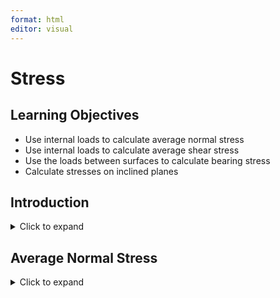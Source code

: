 ```yaml
---
format: html
editor: visual
---
```


# Stress {#sec-stress}

::: {.callout-note icon="false"}
## Learning Objectives

-   Use internal loads to calculate average normal stress
-   Use internal loads to calculate average shear stress
-   Use the loads between surfaces to calculate bearing stress
-   Calculate stresses on inclined planes
:::

## Introduction {style=".unnumbered"}

<details>

<summary>Click to expand</summary>

Having reviewed static equilibrium in Chapter 1, we now know how to find the internal loads in a body using equilibrium. When determining whether a body can resist the loads applied to it, the internal load is only part of the solution. The dimensions of the body and the inherent properties of the material it is made from are also important.

In this chapter we’ll explore the concept of stress, which can help us determine whether an object will physically break when subjected to a load. We’ll cover average normal stress (stress perpendicular to the cross-section) in Section 2.1 and average shear stress (stress parallel to the cross-section) in Section 2.2. We’ll then discuss bearing stress (the stress between two bodies in contact with each other) in Section 2.3 and finish with the average normal and shear stresses on an inclined cross-section in Section 2.4.

</details>

## Average Normal Stress

<details>

<summary>Click to expand</summary>

Average normal stress is defined as the internal normal force divided by the cross-sectional area of the body. It is given the Greek letter sigma (σ). Stress increases as the force increases or as the cross-sectional area decreases.

\[math\]

*where*

*𝜎 = Average normal stress \[Pa, psi\]*

*N = Internal normal force \[N, lb\]*

*A = Cross-sectional area \[m^2^, in^2^\]*

As such the SI units of stress are N/m^2^, more commonly referred to as the Pascal (Pa) where 1 Pa = 1 N/m^2^. The US customary units for stress are lb/in.2, commonly written as psi. Since stresses can get very large, it is common to use prefixes such as kilo (k) and mega (M) to represent 10^3^ and 10^6^ respectively. A stress of 15,000,000 Pa is written as 15 MPa. A stress of 35,000 psi is written as 35 ksi.

Normal stress occurs perpendicular to the cross-section and so is associated with either a pulling or pushing motion (Figure 2.1). Normal forces that pull on a cross-section are known as tensile forces and create a tensile normal stress. Normal forces that push on a cross-section are known as compressive forces and create a compressive normal stress. The normal stress calculated above is really an average normal stress as the force is distributed over the cross-section, but we generally simplify this to a concentrated force that creates the same normal stress at every point on the cross-section (Figure 2.2).

**Figure 2.1:** Forces pulling on a cross-section cause tension, while forces pushing on a cross-section cause compression. Both are very common. (Left) A crane cable during a lift experiences tension. (Right) The support columns under a bridge experience compression.

**Figure 2.2:** The internal load is equally distributed over the cross-sectional area, but may be represented as a single concentrated load acting at the center (N in this case). The stress is therefore an average normal stress.

The internal normal force in a body can be found through the method of equilibrium as learned in Statics. See Example 2.1 for a demonstration.

::: {.callout-note collapse="true" icon="false"}
## Example 2.1: Simple normal stress

The support column will be subjected to a compressive force F = 65 kips.

\[figure\]

1.  The diameter of the column is 4 inches. Determine the average normal stress in the column.

2.  The column is to be made of concrete with an allowable compressive stress of 4 ksi. For the same force F = 65 kips, determine the required diameter of the column so that the average normal stress does not exceed 4 ksi.

::: {.callout-note collapse="true" icon="false"}
## Solution

1.  Cut a cross-section through the column and draw a free body diagram. Although it is clear in this case that the internal load will be 65 kips, it is best to get in the habit of writing out equilibrium equations.

\[figure\]

\[math\]

The column has a circular cross-section of area \[math\]

The average normal stress can now be found from:

\[math\]

2.  Use the average normal stress equation again, but this time the stress is known to be 4 ksi. The loading has not changed so the internal normal force will still be 65 kips.

\[math\]

Since \[math\] we can find \[math\]

Then \[math\]

Note that this is the minimum required diameter to ensure the average normal stress does not exceed 4 ksi. If the diameter is any smaller than this, the stress will exceed the 4 ksi limit.
:::
:::

Sometimes the loading or cross-sectional area of the body will change, resulting in a change in stress. In these cases the stress can be calculated separately in each segment of the body by first finding the internal load in each segment and then dividing the internal load by the cross-sectional area of the respective segment. Different parts of the body may experience different stresses. Generally the highest stress is of most importance as that is the stress that typically determines whether the body will break. Because we do not know in advance where the largest stress is, however, it is typically necessary to calculate the stress at each different cross-section in order to determine the highest stress. See Example 2.2 for a demonstration.

::: {.callout-note collapse="true" icon="false"}
## Example 2.2: Normal stress with multiple loads/sections

Two hollow pipes are welded together as shown. Pipe (1) has an outer diameter of 70 mm and an inner diameter of 40 mm while pipe (2) has an outer diameter of 110 mm and an inner diameter of 60 mm. Forces are applied at the end of each pipe and at the weld, where F1 = 40 kN, F2 = 70 kN, and F3 = 30 kN. Determine the average normal stress in each pipe.

::: {.callout-note collapse="true" icon="false"}
## Solution

We can calculate average normal stress using \[math\] so we will need to find the area of each pipe and the normal force in each pipe. This can be done in any order. Starting with the areas:

\[math\]

The internal loads can be found by cutting a cross-section through each pipe, drawing a free body diagram, and writing an equilibrium equation.

\[math\]

Note that we may choose to draw the internal load in either tension or compression. The answer must be compared to the free body diagram. A positive answer from the equilibrium equation indicates that the direction drawn on the free body diagram was correct. Although both answers here were positive, it can be seen in the free body diagrams that N~1~ was drawn in compression and N~2~ was drawn in tension. These positive answers indicate that the drawings are correct. N~1~ is 40 kN in compression and N~2~ is 30 kN in tension.

Note also that it is acceptable to draw a free body diagram of either side of the cross-section. This will not change the result. Perhaps it would have been easier to draw the right-hand-side of section 2.

\[math\]

We again find that N~2~ is 30 kN in tension. You may always choose to draw either side of a cross-section. Make sure to include everything to that side of your cut, all the way to the end of the structure (e.g. do not stop at the weld).

Now that the areas and internal loads are known we can calculate the internal normal stresses.

\[math\]
:::
:::

::: {.callout-note icon="false"}
## Step-by-step: Needs title

1.  Use equilibrium equations to determine reaction loads at any supports.

2.  Cut a cross-section through the member at the point where you want to determine the internal normal stress, and draw a free body diagram of the member on either side of the cut. Be sure to include everything on the chosen side, including external loads, support reactions, and the internal normal force.

3.  Use equilibrium equations to determine the internal normal force (N) in the member.

4.  Determine average normal stress using \[math\]
:::

## Average Shear Stress

Average shear stress is defined as the internal shear force divided by the cross-sectional area of the body. While normal forces (and therefore normal stresses) occur when a body is under tension or compression, shear forces (and therefore shear stresses) occur when a force is tangentially applied parallel to the cross-section, resulting in a sliding motion (Figure 2.3).

**Figure 2.3:** (a) External loads F creating (b) an internal normal force (N) perpendicular to the cross-section. (c) External loads F1, F2, and F3 creating (d) an internal shear force (V) parallel to the cross-section. Note that for diagram (d) to be in equilibrium there would also need to be an internal bending moment. That has been omitted here for clarity.

Although the basic definition of average normal stress and average shear stress is the same (force divided by area) there are some differences. To quickly differentiate which stress we are talking about, shear stress is denoted by the Greek letter tau (τ).

\[math\]

   where            

τ = Average shear stress \[Pa, psi\]            

V = Internal sheal force \[N, lb\]            

A = Cross-sectional area \[m^2^, in^2^\]

Like normal force, internal shear force can be found by cutting a cross-section through the body, drawing a free body diagram, and applying equilibrium equations. See Example 2.3 for a demonstration.

::: {.callout-note collapse="true" icon="false"}
## Example 2.3: Simple shear stress

A bridge spans a gap of L = 150 ft. The roadway may be considered simply supported and has a rectangular cross-section of base b = 10 in. and height h = 6 in. It is subjected to a uniform distributed load of w = 200 lb/ft. Determine the magnitude of the average shear stress in the cross-section at x = 30 ft and x = 80 ft.

::: {.callout-note collapse="true" icon="false"}
## Solution

Average shear stress can be calculated from \[math\]. The cross-sectional area is \[math\]

The reactions at the support can be found by converting the distributed load into a statically equivalent concentrated load. This load will be equal to \[math\] and will be located at the center of the bridge. Since the loading is symmetric, each support will support half of this load, or 15000 lb each.

The internal shear force can be found by cutting a cross-section through the point of interest, drawing a free body diagram, and applying equilibrium equations. Remember to include the internal loads V and M, and to again convert the distributed load into a statically equivalent concentrated load over this portion of the bridge.

At x = 30 ft:

\[math\]

Note that an internal bending moment is also necessary in order to maintain equilibrium. We could find M by summing moments about any point, but it is not needed in order to solve this problem.

The shear stress can now be calculated.

\[math\]

At x = 80 ft:

\[math\]

Note that the negative sign here simply indicates that V is acting in the opposite direction of that drawn in the free body diagram. It can be discarded here as we are calculating the magnitude of the average shear stress at each point.

\[math\]
:::
:::

Shear stresses are common in both members of a structure and also in the fasteners between members. Depending on how these connections are formed we may see multiple shear planes. It is very important to correctly identify the internal force in the body. Figure 2.4 demonstrates the difference between single and double shear configurations for a pinned joint and the effects on internal shear force. See Example 2.4 for an example where double shear occurs.

**Figure 2.4:** Pins experiencing (a) single shear and (b) double shear.

::: {.callout-note collapse="true" icon="false"}
## Example 2.4: Shear stress with double shear

A pin made of a tin alloy with an allowable shear stress of 3 ksi is used to connect a footrest to the frame of a motorcycle. When in motion, the footrest supports a load of 200 lb which is transferred to the pin. Determine the required diameter of the pin such that the stress will not exceed 5 ksi.

::: {.callout-note collapse="true" icon="false"}
## Solution

Average shear stress can be calculated from \[math\]. Rearrange this equation to \[math\]. Start with a free body diagram of the pin in order to determine the internal shear force.

From the diagram it should be apparent that the pin is in double shear and the maximum internal shear force in the pin is 100 lb. Thus the required cross-sectional area \[math\].

Since \[math\] the required diameter is \[math\]
:::
:::

::: {.callout-note icon="false"}
## Step-by-step: Needs title

1.  Use equilibrium equations to determine reaction loads at any supports.

2.  Cut a cross-section through the member at the point where you want to determine the internal shear stress, and draw a free body diagram of the member on either side of the cut. Be sure to include everything on the chosen side, including external loads, support reactions, and the internal shear force.

3.  Use equilibrium equations to determine the internal shear force (V) in the member.

4.  Determine average normal stress using \[math\]
:::

## Bearing Stress

Bearing stress is similar to normal stress, except that it occurs at the contact area between two bodies instead of within a single body. Bearing stress is calculated with the average normal stress equation, where the cross-sectional area is the contact area between the two bodies (Figure 2.5).

**Figure 2.5:** Circular column sitting upon a rectangular foundation. Contact areas between a circular and rectangular surface, and between two rectangular surfaces are shown.

One common situation is contact between two curved edges, such as the bolt in Figure 2.6. In this situation it is common to use the projected contact area between the curved surfaces, which forms a rectangle of base d and height t. This greatly simplifies the calculation, but again represents an average value for the contact or bearing stress.

**Figure 2.6:** When calculating the bearing stress between curved surfaces, project a rectangle of area A = d\*t.

::: {.callout-note icon="false"}
## Step-by-step:

1.  Use equilibrium equations to determine reaction loads at any supports.

2.  Determine the contact area between the two components (A).

3.  Use equilibrium equations to determine the normal force (N) between the two components.

4.  Determine average bearing stress using \[math\]
:::

## Stress on an Inclined Plane

We have so far been cutting cross-sections perpendicular to the external force, or parallel to it. However, there is no rule that says we have to do this. It is perfectly acceptable to cut cross-sections at an angle and there are many situations where it may make sense to do so (Figure 2.7)

**Figure 2.7:** (a) External loads, F, will create (b) an internal normal force, N, when a cross-section is cut vertically. (c) If the cross-section is cut along an inclined plane the internal force, P, will not be a normal force or shear force. (d) The internal force should be broken into normal (N) and shear (V) components that are perpendicular and parallel to the plane respectively.

In this scenario the internal load must still be equal and opposite to the external load in order to maintain equilibrium but, because we cut the cross-section at an angle, this internal load is neither parallel nor perpendicular to the cross-section. Therefore it is not entirely a normal force or a shear force. However, the internal force may be broken into components that are perpendicular and parallel to the cross-section.

\[math\]

The area used to calculate the average normal and shear stresses must be the area of the inclined plane (Figure 2.8). By setting up a right-angled triangle it should be apparent that the area of the plane, A~p~, can be found from:

\[math\]

We can calculate average normal stress from \[math\]

We can calculate average shear stress from \[math\]

Note these equations assume the angle (θ) is measured from the axis perpendicular to area A. For a horizontal beam, area A is in the vertical plane so angle θ is measured from the horizontal axis.

**Figure 2.8:** When calculating the stresses on an inclined plane, it is important to use the area of the plane, A~p~, rather than the area of the cross-sectional plane, A.

Even if the external load remains constant, we can obtain different values for the internal normal and shear forces (and therefore different values for the stresses) by changing the angle at which we cut the cross-section. We’ll explore the implications of this further in Chapter 13.

::: {.callout-note collapse="true" icon="false"}
## Example 2.5: Inclined plane

A beam is formed of two structural wooden members that are glued together along an inclined plane at angle θ = 40° and subjected to a tensile force of F = 30 kN. The height of the beam is 50 mm and its thickness is 20 mm. Determine the normal and shear stresses created along the inclined plane.

\[figure\]

::: {.callout-note collapse="true" icon="false"}
## Solution

Begin by cutting a cross-section along the inclined plane and drawing a free body diagram. Remember to include the internal normal and shear forces perpendicular and parallel to the cross-section.

\[figure\]

Use equilibrium equations to determine the internal forces. It will be easiest to define axes parallel and perpendicular to the inclined plane.

\[math\]

With F = 30 kN and θ = 40°, these can be solved for N = 19.3 kN and V = 23.0 kN.

Next, determine the cross-sectional area of the inclined plane.

\[math\]

With A = 0.05 m x 0.02 m = 0.001 m2 and θ = 40°, Ap = 0.00156 m2.

Finally, determine the average normal stress and the average shear stress.

\[math\]
:::
:::

::: {.callout-note icon="false"}
## Step-by-step:

1.  Use equilibrium equations to determine reaction loads at any supports.

2.  Cut a cross-section along the inclined plane and determine the angle (θ) of the plane with respect to the axis perpendicular to cross-sectional area A.

3.  Use equilibrium equations to determine the internal load (F).

4.  Determine average normal stress using \[math\]

5.  Determine average shear stress using \[math\]
:::

## Summary

::: {.callout-note icon="false"}
## Key takeaways

Objects under load will experience stress. It is the stress level (rather than just the load by itself) that determines whether an object will break under load. We can calculate the average normal stress and average shear stress acting on a body, though a complete understanding of the stress field within a complex object often requires more advanced concepts.

Stress depends on the internal load in the body, the cross-sectional area, and the orientation of the plane. Normal stress occurs when there is an internal normal force and may be tensile or compressive. Shear stress occurs when there is an internal shear force. Members may commonly experience multiple shear planes.

If there are multiple loads acting on a body, or if the body has multiple cross-sectional areas at different points, different parts of the body may experience different stresses. In such cases, we may calculate the stress in each part of the body by finding the internal load and cross-sectional area in that part of the body. In this chapter we have discussed average stress. In subsequent chapters further details on stress distributions will be discussed.

Bearing stress is similar to normal stress, but occurs between two bodies.

We may calculate stresses along inclined planes by cutting a cross-section at an angle. Determining the stresses at different angles will be important later in our studies.
:::

::: {.callout-note icon="false"}
## Key equations

Average normal stress:

\[math\]

Average shear stress:

\[math\]

Bearing stress:

\[math\]

Average stresses on an inclined plane:

\[math\]
:::
